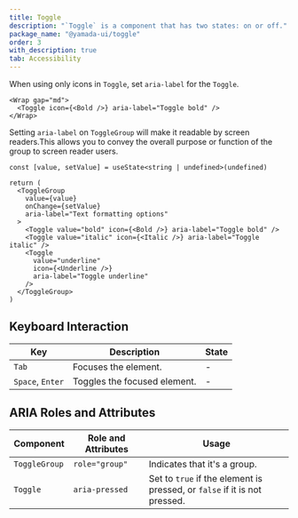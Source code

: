 ```yaml
---
title: Toggle
description: "`Toggle` is a component that has two states: on or off."
package_name: "@yamada-ui/toggle"
order: 3
with_description: true
tab: Accessibility
---
```


When using only icons in `Toggle`, set `aria-label` for the `Toggle`.

```tsx live=false
<Wrap gap="md">
  <Toggle icon={<Bold />} aria-label="Toggle bold" />
</Wrap>
```

Setting `aria-label` on `ToggleGroup` will make it readable by screen readers.This allows you to convey the overall purpose or function of the group to screen reader users.

```tsx live=false
const [value, setValue] = useState<string | undefined>(undefined)

return (
  <ToggleGroup
    value={value}
    onChange={setValue}
    aria-label="Text formatting options"
  >
    <Toggle value="bold" icon={<Bold />} aria-label="Toggle bold" />
    <Toggle value="italic" icon={<Italic />} aria-label="Toggle italic" />
    <Toggle
      value="underline"
      icon={<Underline />}
      aria-label="Toggle underline"
    />
  </ToggleGroup>
)
```

## Keyboard Interaction

| Key              | Description                  | State |
| ---------------- | ---------------------------- | ----- |
| `Tab`            | Focuses the element.         | -     |
| `Space`, `Enter` | Toggles the focused element. | -     |

## ARIA Roles and Attributes

| Component     | Role and Attributes | Usage                                                                     |
| ------------- | ------------------- | ------------------------------------------------------------------------- |
| `ToggleGroup` | `role="group"`      | Indicates that it's a group.                                              |
| `Toggle`      | `aria-pressed`      | Set to `true` if the element is pressed, or `false` if it is not pressed. |
